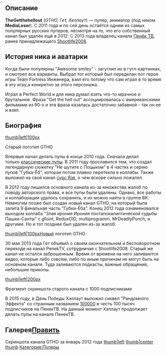 {{Инфобокс для пуперов
|title2=TheGetthehellout
|другие_ники=Пенек ТВ
MediaLoser
|image3=[[Файл:PenekTV.jpg|thumb|left|200px]]
|сферы_творчества=RYTP, Анимация
|год_начала=17 декабря 2010 г.
|image4=[[Файл:FKJNdbtQ-OE.jpg|thumb|left|200px]]
|имя_фамилия=Никита Харитонов
|дата_рождения=17 августа 1995 г.
|место_проживания=Рязань
|ссылки=
*[https://www.youtube.com/user/PenekTV YouTube]
*[https://www.youtube.com/user/ImGTHO/featured Второй канал] 
*[https://vk.com/avtor_umri Страница ВК] 
*[https://vk.com/imgtho Паблик ВК] 
}}

==Описание==


'''TheGetthehellout''' (''GTHO, Гет, Хеллаут'') — пупер, аниматор (под ником '''MediaLoser'''). С 2011 года и по сей день остаётся одним из самых популярных русских пуперов, несмотря на то, что его собственный канал был удалён ещё в 2012. С 2013 года владелец канала [[Пенёк ТВ]], ранее принадлежащего [[Shootlife2008]].

== История ника и аватарки ==
Когда были популярны "Awesome smiley" - загуглил их в гугл-картинках, и смотрел все варианты. Выбрал тот который был переделан пот героя игры Team Fortress Инженера, взял его потому что сам играл в то время в эту игру,а конкретно за этого персонажа. 

Играл в Perfect World и для ника думал взять что-то мрачное и брутальное. Фраза "Get the hell out" ассоциировалась с американскими фильмами из 90-х и эта фраза казалась достаточно забавной - так он ее и взял.

==Биография==
[[Файл:Gtho_old_logo.png|thumb|left|100px]]<p class="caption" style="color:rgb(119,115,111);">Старый логотип GTHO</p><p class="caption" style="color:rgb(119,115,111);">
</p><p class="caption" style="color:rgb(119,115,111);">
</p>
<p style="font-weight:400;font-size:14px;">Впервые начал делать пупы в конце 2010 года. Сначала делал только [http://ru.youtubepoop.wikia.com/wiki/%D0%9A%D0%BB%D0%B0%D1%81%D1%81%D0%B8%D1%87%D0%B5%D1%81%D0%BA%D0%B8%D0%B9_%D0%BF%D1%83%D0%BF классические пупы]. В 2011 году прославился тем, что создал легендарную сюжетку "Не шутите с Поцыком" в 4 частях и серию пупов "Губка-Ёб", которая потом плавно перетекла в коллабы. Также выложил на свой канал [http://ru.youtubepoop.wikia.com/wiki/%D0%AF%D0%B7%D1%8C_-_%D0%A0%D1%8B%D0%B1%D0%B0_%D0%9C%D0%BE%D0%B5%D0%B9_%D0%9C%D0%B5%D1%87%D1%82%D1%8B сурс Язя], о чем вскоре сильно пожалел.</p><p style="font-weight:400;font-size:14px;">В 2012 году лишился основного канала из-за множества жалоб по поводу авторского права, и все пупы были удалены. Однако, все работы и коллаборации удалось сохранить, и их можно найти в группе ВК. Немногим позже был создан новый канал GTHO, на который была залита 9 финальная часть "Губки-Ёба". Конец 2012 года ознаменовался выходом коллаба "Злая ирония Ирония постапокалиптической судьбы Пашки-Санты" с gfoint, ReduxOID, multiprogramm, MrDeadlyPunch, и другими. Но и тот позднее был удален из-за жалоб.</p>

[[Файл:GTHO.png|thumb|left|100px]]Новый логотип GTHO

30 мая 2013 года Гет объявил о своем окончательном и бесповоротном переходе на канал PenekTV, сотрудничая с Shootlife2008. Старый же канал не остался заброшенным. Время от времени на него заливаются видео, которые либо совсем, либо по иным причинам не могут быть на основном канале. Туда заливаются подкасты, важные обращения, небольшие приколы.

</p></p>



[[Файл:Косарь_GTHO.jpg|thumb|left|200px]]<p class="caption" style="color:rgb(119,115,111);">Фрагмент скриншота старого канала с 1000 подписчиками</p>
<p style="font-weight:400;font-size:14px;">
</p><p style="font-weight:400;font-size:14px;">В 2015 году, в День Победы Хэллаут выложил сиквел "Рандомного Эффекта" со странным названием [http://ru.youtubepoop.wikia.com/wiki/100000 100000] в честь 100 тысяч подписчиков на ПенекТВ. На данный момент Хэллаут продолжает делать пупы на канале ПенекТВ.</p>

<p style="font-weight:400;font-size:14px;">
</p>

<p style="font-weight:400;font-size:14px;">
</p>
==Галерея[http://ru.youtubepoop.wikia.com/wiki/GetTheHellOut?action=edit&section=2 Править]==
Скриншота канала GTHO за январь 2012 года
[[Файл:Old_channel_gtho.png|thumb|left]]
[[Файл:Old_channel_gtho2.png|thumb|center]]
[[Файл:GTHO Вещает 5 лет творчеству и самые первые пупы|thumb]]
[[Категория:Пуперы]]